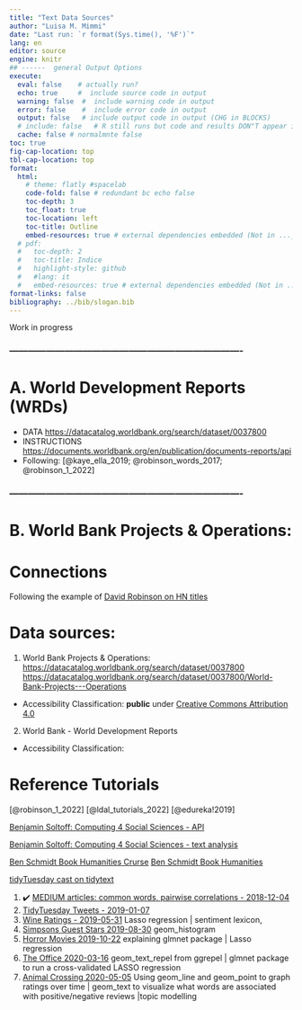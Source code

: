 ```yaml
---
title: "Text Data Sources"
author: "Luisa M. Mimmi"
date: "Last run: `r format(Sys.time(), '%F')`"
lang: en
editor: source
engine: knitr
## ------  general Output Options
execute:     
  eval: false    # actually run? 
  echo: true     #  include source code in output
  warning: false  #  include warning code in output
  error: false    #  include error code in output
  output: false   # include output code in output (CHG in BLOCKS)
  # include: false   # R still runs but code and results DON"T appear in output  
  cache: false # normalmnte false
toc: true
fig-cap-location: top
tbl-cap-location: top
format:
  html:
    # theme: flatly #spacelab
    code-fold: false # redundant bc echo false 
    toc-depth: 3
    toc_float: true
    toc-location: left
    toc-title: Outline
    embed-resources: true # external dependencies embedded (Not in ..._files/)
  # pdf:
  #   toc-depth: 2
  #   toc-title: Indice
  #   highlight-style: github
  #   #lang: it
  #   embed-resources: true # external dependencies embedded (Not in ..._files/)
format-links: false
bibliography: ../bib/slogan.bib
---
```


<i class="fa fa-refresh" style="color: firebrick"></i> Work in progress


<!-- #### setup -->

<!-- ```{r setup_inp, echo=FALSE} -->
<!-- # Pckgs ------------------------------------- -->
<!-- if (!require ("pacman")) (install.packages("pacman")) -->
<!-- #p_install_gh("luisDVA/annotater") -->
<!-- #p_install_gh("HumanitiesDataAnalysis/hathidy") -->
<!-- # devtools::install_github("HumanitiesDataAnalysis/HumanitiesDataAnalysis")  -->
<!-- pacman::p_load(here, -->
<!--        annotater, -->
<!--        tidyverse,  -->
<!--        skimr, -->
<!--        scales, -->
<!--        httr,  -->
<!--        citr, -->
<!--        paint,  -->
<!--        DT, # an R interface to the JavaScript library DataTables -->
<!--        # jsonlite,  -->
<!--        # XML,  -->
<!--        # xml2,  -->
<!--        # oai, # R client to work with OAI-PMH  -->
<!--        splitstackshape #Stack and Reshape Datasets After Splitting Concatenated Values -->
<!--        ) -->

<!-- pacman::p_load( -->
<!--   tm, # Text Mining Package -->
<!--   tidytext, # Text Mining using 'dplyr', 'ggplot2', and Other Tidy Tools -->
<!--   widyr, # pairwise ????   -->
<!--   ggraph, -->
<!--   igraph, -->
<!--   sjmisc, # Data and Variable Transformation Functions -->
<!--   ggraph, # An Implementation of Grammar of Graphics for Graphs and Networks -->
<!--   widyr, # Widen, Process, then Re-Tidy Data -->
<!--   SnowballC, # Snowball Stemmers Based on the C 'libstemmer' UTF-8 Library -->
<!--   #HumanitiesDataAnalysis, # Data and Code for Teaching Humanities Data Analysis -->
<!--   sentencepiece # Text Tokenization using Byte Pair Encoding and Unigram Modelling -->
<!-- ) -->

<!-- # Function(s) ------------------------------------- -->

<!-- # Data ------------------------------------- -->

<!-- ``` -->

### ----------------------------------------------------------------------------

# A. World Development Reports (WRDs)

-   DATA <https://datacatalog.worldbank.org/search/dataset/0037800>
-   INSTRUCTIONS <https://documents.worldbank.org/en/publication/documents-reports/api>
-   Following: [@kaye_ella_2019; @robinson_words_2017; @robinson_1_2022]

### ----------------------------------------------------------------------------

# B. World Bank Projects & Operations:

# Connections

Following the example of [David Robinson on HN titles](http://varianceexplained.org/r/hn-trends/)

# Data sources:

1.  World Bank Projects & Operations: <https://datacatalog.worldbank.org/search/dataset/0037800> <https://datacatalog.worldbank.org/search/dataset/0037800/World-Bank-Projects---Operations>

-   Accessibility Classification: **public** under [Creative Commons Attribution 4.0](https://datacatalog.worldbank.org/public-licenses?fragment=cc)

2.  World Bank - World Development Reports

-   Accessibility Classification:

# Reference Tutorials

[@robinson_1_2022]
[@ldal_tutorials_2022]
[@edureka!2019]

[Benjamin Soltoff: Computing 4 Social Sciences - API](https://cfss.uchicago.edu/syllabus/getting-data-from-the-web-api-access/)

[Benjamin Soltoff: Computing 4 Social Sciences - text analysis](https://cfss.uchicago.edu/syllabus/text-analysis-fundamentals-and-sentiment-analysis/)

[Ben Schmidt Book Humanities Crurse](https://hdf.benschmidt.org/R/) [Ben Schmidt Book Humanities](http://benschmidt.org/HDA/texts-as-data.html)

[tidyTuesday cast on tidytext](https://github.com/dgrtwo/data-screencasts/tree/master/screencast-annotations)

1.  ✔️ [MEDIUM articles: common words, pairwise correlations - 2018-12-04](https://www.youtube.com/watch?v=C69QyycHsgE)
2.  [TidyTuesday Tweets - 2019-01-07](https://www.youtube.com/watch?v=KE9ItC3doEU)
3.  [Wine Ratings - 2019-05-31](https://www.youtube.com/watch?v=AQzZNIyjyWM) Lasso regression \| sentiment lexicon,
4.  [Simpsons Guest Stars 2019-08-30](https://www.youtube.com/watch?v=EYuuAGDeGrQ) geom_histogram
5.  [Horror Movies 2019-10-22](https://www.youtube.com/watch?v=yFRSTlk3kRQ) explaining glmnet package \| Lasso regression
6.  [The Office 2020-03-16](https://www.youtube.com/watch?v=_IvAubTDQME) geom_text_repel from ggrepel \| glmnet package to run a cross-validated LASSO regression
7.  [Animal Crossing 2020-05-05](https://www.youtube.com/watch?v=Xt7ACiedRRI) Using geom_line and geom_point to graph ratings over time \| geom_text to visualize what words are associated with positive/negative reviews \|topic modelling
